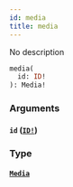 ```yaml
---
id: media
title: media
---
```


No description

```graphql
media(
  id: ID!
): Media!

```

### Arguments

#### `id` ([`ID!`](/docs/graphql/scalars/id))

### Type

#### [`Media`](/docs/graphql/unions/media)
